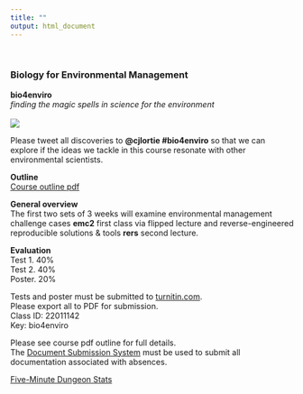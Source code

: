 ```yaml
---
title: ""
output: html_document
---
```

<br>

### Biology for Environmental Management    
**bio4enviro**  
*finding the magic spells in science for the environment*  
<br>
![](./hogwarts.jpg)  


Please tweet all discoveries to **@cjlortie #bio4enviro** so that we can explore if the ideas we tackle in this course resonate with other environmental scientists.    

**Outline**    
[Course outline pdf](https://github.com/cjlortie/bio4enviro/blob/master/BIOL4265-2019.pdf)  

**General overview**  
The first two sets of 3 weeks will examine environmental management challenge cases **emc2** first class via flipped lecture and reverse-engineered reproducible solutions & tools **rers** second lecture.  

**Evaluation**  
Test 1. 40%  
Test 2. 40%  
Poster. 20%  

Tests and poster must be submitted to [turnitin.com](https://www.turnitin.com).  
Please export all to PDF for submission.  
Class ID: 22011142  
Key: bio4enviro  

Please see course pdf outline for full details.  
The [Document Submission System](https://science.apps01.yorku.ca/machform/view.php?id=84113) must be used to submit all documentation associated with absences.  

[Five-Minute Dungeon Stats](https://cjlortie.github.io/Five_Minute_Dungeon/)  





